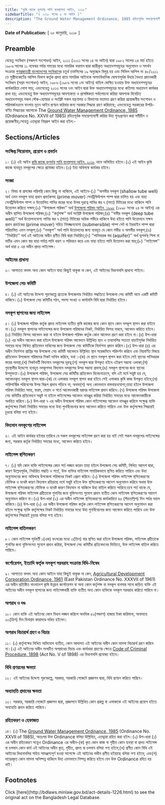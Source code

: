```yaml
---
title: "কৃষি কাজে ভূগর্ভস্থ পানি ব্যবস্থাপনা আইন, ২০১৮"
sidebarTitle: "( ২০১৮ সনের ৫ নং আইন )"
description: "The Ground Water Management Ordinance, 1985 রহিতপূর্বক সময়োপযোগী করিয়া উহা পুনঃপ্রণয়নের উদ্দেশ্যে প্রণীত আইন"
---
```


**Date of Publication:** [ ২৮ জানুয়ারি, ২০১৮ ]

## Preamble

যেহেতু সংবিধান (পঞ্চদশ সংশোধন) আইন, ২০১১ (২০১১ সনের ১৪ নং আইন) দ্বারা ১৯৮২ সালের ২৪ মার্চ হইতে ১৯৮৬ সালের ১১ নভেম্বর পর্যন্ত সময়ের‌ মধ্যে সামরিক ফরমান দ্বারা জারীকৃত অধ্যাদেশসমূহের অনুমোদন ও সমর্থন সংক্রান্ত [গণপ্রজাতন্ত্রী বাংলাদেশের সংবিধান](/act-957.html "গণপ্রজাতন্ত্রী বাংলাদেশের সংবিধান")ের চতুর্থ তফসিলের ১৯ অনুচ্ছেদ বিলুপ্ত হয় এবং সিভিল আপিল নং ৪৮/২০১১ তে সুপ্রীমকোর্টের আপিল বিভাগ কর্তৃক প্রদত্ত রায়ে সামরিক আইনকে অসাংবিধানিক ঘোষণাপূর্বক উহার বৈধতা প্রদানকারী সংবিধান (সপ্তম সংশোধন) আইন, ১৯৮৬ (১৯৮৬ সনের ১নং আইন) বাতিল ঘোষিত হওয়ায় উক্ত অধ্যাদেশসমূহের কার্যকারিতা লোপ পায়; এবংযেহেতু ২০১৩ সনের ৭নং আইন দ্বারা উক্ত অধ্যাদেশসমূহের মধ্যে কতিপয় অধ্যাদেশ কার্যকর রাখা হয়; এবংযেহেতু উক্ত অধ্যাদেশসমূহের আবশ্যকতা ও প্রাসঙ্গিকতা পর্যালোচনা করিয়া আবশ্যক বিবেচিত অধ্যাদেশসমূহ সকল স্টেক-হোল্ডার ও সংশ্লিষ্ট সকল মন্ত্রণালয় ও বিভাগের মতামত গ্রহণ করিয়া প্রয়োজনীয় সংশোধন ও পরিমার্জনক্রমে বাংলায় নূতন আইন প্রণয়ন করিবার জন্য সরকার সিদ্ধান্ত গ্রহণ করিয়াছে; এবংযেহেতু সরকারের উপরি-বর্ণিত সিদ্ধান্তের আলোকে The [Ground Water Management Ordinance, 1985](/act-686.html "Ground Water Management Ordinance, 1985") (Ordinance No. XXVII of 1985) রহিতপূর্বক সময়োপযোগী করিয়া উহা পুনঃপ্রণয়ন করা সমীচীন ও প্রয়োজনীয়;সেহেতু এতদ্দ্বারা নিম্নরূপ আইন করা হইল:-

## Sections/Articles

### সংক্ষিপ্ত শিরোনাম, প্রয়োগ ও প্রবর্তন

১। (১) এই আইন [কৃষি কাজে ভূগর্ভস্থ পানি ব্যবস্থাপনা আইন, ২০১৮](/act-1226.html "কৃষি কাজে ভূগর্ভস্থ পানি ব্যবস্থাপনা আইন, ২০১৮") নামে অভিহিত হইবে।(২) এই আইন কৃষি কাজে ব্যবহৃত নলকূপের ক্ষেত্রে প্রযোজ্য হইবে।(৩) ইহা অবিলম্বে কার্যকর হইবে।

### সংজ্ঞা

২। বিষয় বা প্রসঙ্গের পরিপন্থি কোন কিছু না থাকিলে, এই আইনে-(১) ‘‘অগভীর নলকূপ (shallow tube well) অর্থ এমন নলকূপ যাহা প্রধান প্রবর্তকসহ (prime mover) সেনট্রিফিউগাল পাম্প দ্বারা চালিত হয় এবং যাহা সেনট্রিফিউগাল পাম্প ও উত্তোলিত পানির স্তরের মধ্যে উলম্ব দূরত্বে পানির স্তর ৭ (সাত) মিটারের মধ্যে থাকিলে পানি উত্তোলন করিতে সক্ষম;(২) ‘‘উপজেলা পরিষদ’’ অর্থ [উপজেলা পরিষদ আইন, ১৯৯৮](/act-827.html "উপজেলা পরিষদ আইন, ১৯৯৮") (১৯৯৮ সনের ২৪ নং আইন) এর অধীন স্থাপিত উপজেলা পরিষদ;(৩) ‘‘কর্তৃপক্ষ’’ অর্থ সংশ্লিষ্ট উপজেলা পরিষদ;(৪) ‘‘গভীর নলকূপ (deep tube well)’’ অর্থ উত্তোলনযোগ্য পানির স্তর ৭ (সাত) মিটারের অধিক গভীরে থাকিলে উহা হইতে পানি উত্তোলনে সক্ষম প্রধান প্রবর্তকের (prime mover) সহিত নিমজ্জনযোগ্য (submersible) পাম্প সেট বা টারবাইন পাম্প দ্বারা পরিচালিত এমন নলকূপ;(৫) ‘‘নলকূপ’’ অর্থ পানি উত্তোলনের জন্য ব্যবহৃত যে কোন গভীর ও অগভীর নলকূপ;(৬) ‘‘নির্ধারিত’’ অর্থ এই আইনের অধীন প্রণীত বিধি দ্বারা নির্ধারিত;(৭) ‘‘পানিধারক স্তর (aquifer)’’ অর্থ ভূগর্ভস্থ শিলা বা মাটির এমন কোন স্তর যাহা পর্যাপ্ত পানি ধারণ ও পরিবহন করে এবং যাহা হইতে পানি উত্তোলন করা যায়;(৮) ‘‘লাইসেন্স’’ অর্থ ধারা ৫ এর অধীন প্রদত্ত লাইসেন্স।

### আইনের প্রাধান্য

৩। আপাতত বলবৎ অন্য কোন আইনে যাহা কিছুই থাকুক না কেন, এই আইনের বিধানাবলি প্রাধান্য পাইবে।

### উপজেলা সেচ কমিটি

৪। (১) এই আইনের উদ্দেশ্য পূরণকল্পে প্রত্যেক উপজেলায় নির্ধারিত পদ্ধতিতে উপজেলা সেচ কমিটি নামে একটি কমিটি থাকিবে।(২) উপজেলা সেচ কমিটির গঠন, সদস্য সংখ্যা ও কার্যাবলি বিধি দ্বারা নির্ধারিত হইবে।

### নলকূপ স্থাপনের জন্য লাইসেন্স

৫। (১) উপজেলা পরিষদ কর্তৃক প্রদত্ত লাইসেন্স ব্যতীত কৃষি কাজের জন্য কোন স্থানে কোন নলকূপ স্থাপন করা যাইবে না।(২) নলকূপ স্থাপনের লাইসেন্সের জন্য উপজেলা পরিষদের নিকট, নির্ধারিত ফিসহ ফরমে, আবেদন করিতে হইবে।(৩) নির্ধারিত ফিসহ আবেদন করা না হইলে উপজেলা পরিষদ কর্তৃক কোন আবেদন গ্রহণ করা হইবে না।(৪) উপ-ধারা (২) এর অধীন আবেদন করা হইলে উপজেলা পরিষদ আবেদনে উল্লিখিত স্থান ও তথ্যাবলির সত্যতা যাচাইপূর্বক নির্ধারিত সময়ের মধ্যে লিখিত প্রতিবেদন দাখিলের জন্য উপজেলা সেচ কমিটিকে নির্দেশনা প্রদান করিবে।(৫) উপ-ধারা (৪) এর অধীন নির্দেশনা প্রাপ্তির পর উপজেলা সেচ কমিটি আবেদনে উল্লিখিত স্থান সরেজমিনে পরিদর্শন করিবে এবং নিম্নবর্ণিত বিষয়ে প্রতিবেদন উপজেলা পরিষদের নিকট দাখিল করিবে, যথা :-(ক) যে স্থানে নলকূপ স্থাপন করা হইবে সেই স্থানের পানিধারক স্তরের অবস্থা;(খ) নিকটবর্তী বিদ্যমান নলকূপের দূরত্ব;(গ) নলকূপ দ্বারা উপকৃত হইবে এইরূপ সম্ভাব্য এলাকা;(ঘ) গৃহস্থালীর উদ্দেশ্যে ব্যবহৃত নলকূপসহ বিদ্যমান নলকূপের উপর সম্ভাব্য প্রভাব;(ঙ) নলকূপ স্থাপনের জন্য স্থানের উপযুক্ততা।(৬) উপজেলা পরিষদ, উপজেলা সেচ কমিটির প্রতিবেদন বিবেচনাক্রমে, যদি এই মর্মে সন্তুষ্ট হয় যে, আবেদনকৃত নলকূপ স্থাপন দ্বারা-(ক) যে এলাকায় নলকূপ স্থাপন করা হইবে সেই এলাকার কৃষি কাজ উপকৃত হইবে;(খ) পারিপার্শ্বিক পরিবেশের উপর বিরূপ প্রভাব পড়িবে না; অথবা(গ) অন্য কোনভাবে বাস্তবায়নযোগ্য;তাহা হইলে উপজেলা পরিষদ নির্ধারিত সময়, ফরম, মেয়াদ ও শর্তে আবেদনকারী বরাবর লাইসেন্স প্রদান করিবে।(৭) উপজেলা পরিষদ উপজেলা সেচ কমিটির প্রতিবেদনে সন্তুষ্ট না হইলে লাইসেন্সের আবেদন নামঞ্জুর করিয়া নির্ধারিত সময়ের মধ্যে আবেদনকারীকে অবহিত করিবে।(৮) উপ-ধারা ৭ এর অধীন উপজেলা পরিষদ কোন লাইসেন্সের আবেদন নামঞ্জুর করিলে সংক্ষুব্ধ ব্যক্তি কর্তৃপক্ষের নিকট নির্ধারিত সময়ের মধ্যে উহা পুনর্বিবেচনার জন্য আবেদন করিতে পারিবে এবং উক্ত কর্তৃপক্ষের সিদ্ধান্তই চূড়ান্ত বলিয়া গণ্য হইবে।

### বিদ্যমান নলকূপের লাইসেন্স

৬। এই আইন কার্যকর হইবার তারিখে যে সকল নলকূপের লাইসেন্স গ্রহণ করা হয় নাই সেই সকল নলকূপের লাইসেন্সের জন্য, সরকার কর্তৃক নির্ধারিত সময়ের মধ্যে, আবেদন করিতে হইবে।

### লাইসেন্স স্থগিতকরণ

৭। (১) যদি কোন ব্যক্তি লাইসেন্সের কোন শর্ত লঙ্ঘন করেন তাহা হইলে উপজেলা সেচ কমিটি, লিখিত আদেশ দ্বারা, কারণ উল্লেখপূর্বক, নির্ধারিত পদ্ধতি ও শর্তে, উক্ত ব্যক্তির লাইসেন্স সাময়িকভাবে স্থগিত করিতে পারিবে এবং উহা অনুমোদনের জন্য অবিলম্বে উপজেলা পরিষদের নিকট প্রেরণ করিবে।(২) উপজেলা পরিষদ লাইসেন্স স্থগিতকরণের যৌক্তিক ও যথেষ্ট কারণ বিদ্যমান রহিয়াছে মর্মে সন্তুষ্ট হইলে উক্ত স্থগিতকরণের আদেশ অনুমোদন করিবে অথবা উক্ত লাইসেন্স স্থগিতকরণের যৌক্তিক ও যথেষ্ট কারণ বিদ্যমান না থাকিলে উহা বাতিল করিতে পারিবে:তবে শর্ত থাকে যে, উপজেলা পরিষদ লাইসেন্স গ্রহীতাকে শুনানির জন্য যুক্তিসংগত সুযোগ প্রদান ব্যতীত কোন লাইসেন্স স্থগিতকরণের আদেশ অনুমোদন করিবে না।(৩) উপ-ধারা (২) এর অধীন লাইসেন্স স্থগিতকরণের কার্যকারিতা ৪৫ (পঁয়তাল্লিশ) দিন পর্যন্ত বহাল থাকিবে।(৪) উপ-ধারা (২) এর অধীন উপজেলা পরিষদ কর্তৃক কোন লাইসেন্স স্থগিতকরণের আদেশ অনুমোদন করা হইলে সংক্ষুব্ধ ব্যক্তি কর্তৃপক্ষের নিকট নির্ধারিত সময়ের মধ্যে উহা পুনর্বিবেচনার জন্য আবেদন করিতে পারিবে এবং উক্ত কর্তৃপক্ষের সিদ্ধান্তই চূড়ান্ত বলিয়া গণ্য হইবে।

### লাইসেন্স বাতিলকরণ

৮। কোন লাইসেন্স পূর্ববর্তী ১(এক) বৎসরের মধ্যে ৩(তিন) বার স্থগিত করা হইলে উপজেলা পরিষদ, লাইসেন্স গ্রহীতাকে শুনানির জন্য যুক্তিসংগত সুযোগ প্রদান করিয়া, উপজেলা সেচ কমিটির প্রতিবেদনের ভিত্তিতে, উক্ত লাইসেন্স বাতিল করিতে পারিবে।

### কর্পোরেশন, ইত্যাদি কর্তৃক নলকূপ সরবরাহ সংক্রান্ত বিধি-নিষেধ

৯। আপাতত বলবৎ অন্য কোন আইনে যাহা কিছুই থাকুক না কেন, [Agricultural Development Corporation Ordinance, 1961](/act-320.html "Agricultural Development Corporation Ordinance, 1961 ") (East Pakistan Ordinance No. XXXVII of 1961) এর অধীন প্রতিষ্ঠিত বাংলাদেশ কৃষি উন্নয়ন কর্পোরেশন বা অন্য কোন কর্তৃপক্ষ বা নলকূপ ব্যবসার সাথে জড়িত ব্যক্তি এই আইনের অধীন নলকূপ স্থাপনের জন্য লাইসেন্সধারী ব্যক্তি ব্যতীত অন্য কোন ব্যক্তিকে নলকূপ সরবরাহ করিতে পারিবে না।

### অপরাধ ও দণ্ড

১০। কোন ব্যক্তি এই আইনের কোন বিধান লঙ্ঘন করিলে অনধিক ৫০(পঞ্চাশ) হাজার টাকা জরিমানা, অনাদায়ে ৩০(ত্রিশ) দিন বিনাশ্রম কারাদণ্ডে দণ্ডিত হইবেন।

### অপরাধ বিচারার্থ গ্রহণ ও বিচার

১১। (১) কর্তৃপক্ষের লিখিত অভিযোগ ব্যতীত, কোন আদালত এই আইনের অধীন কোন মামলা বিচারার্থ গ্রহণ করিবে না।(২) এই আইনের অধীন সংঘটিত অপরাধের বিচার এবং কার্যধারা গ্রহণের ক্ষেত্রে [Code of Criminal Procedure, 1898](/act-75.html "Code of Criminal Procedure, 1898") (Act No. V of 1898) এর বিধানাবলি প্রযোজ্য হইবে।

### বিধি প্রণয়নের ক্ষমতা

১২। এই আইনের উদ্দেশ্য পূরণকল্পে, সরকার, সরকারি গেজেটে প্রজ্ঞাপন দ্বারা, বিধি প্রণয়ন করিতে পারিবে।

### অব্যাহতি প্রদানের ক্ষমতা

১৩। সরকার, সরকারি গেজেটে প্রজ্ঞাপন দ্বারা, প্রজ্ঞাপনে উল্লিখিত কোন প্রকল্প বা এলাকাকে এই আইনের প্রয়োগ হইতে অব্যাহতি প্রদান করিতে পারিবে।

### রহিতকরণ ও হেফাজত

১৪। (১) The [Ground Water Management Ordinance, 1985](/act-686.html "Ground Water Management Ordinance, 1985") (Ordinance No. XXVII of 1985), অতঃপর উক্ত Ordinance বলিয়া উল্লিখিত, এতদ্দ্বারা রহিত করা হইল।(২) উপ-ধারা (১) এর অধীন রহিতকরণ সত্ত্বেও Ordinance এর অধীন-(ক) কৃত কোন কাজ বা গৃহীত কোন ব্যবস্থা বা প্রদত্ত লাইসেন্স বা চলমান কোন কার্য এই আইনের অধীন কৃত, গৃহীত, প্রদত্ত বা চলমান বলিয়া গণ্য হইবে;(খ) প্রণীত কোন বিধি এই আইনের বিধানাবলির সহিত সামঞ্জস্যপূর্ণ হওয়া সাপেক্ষে এই আইনের অধীন প্রণীত হইয়াছে বলিয়া গণ্য হইবে; এবং(গ) দায়েরকৃত কোন মামলা অনিষ্পন্ন থাকিলে উহা এমনভাবে নিষ্পন্ন করিতে হইবে যেন উক্ত Ordinance রহিত হয় নাই।

## Footnotes

<Note>
  Click [here](http://bdlaws.minlaw.gov.bd/act-details-1226.html) to see the original act on the Bangladesh Legal Database.
</Note>
